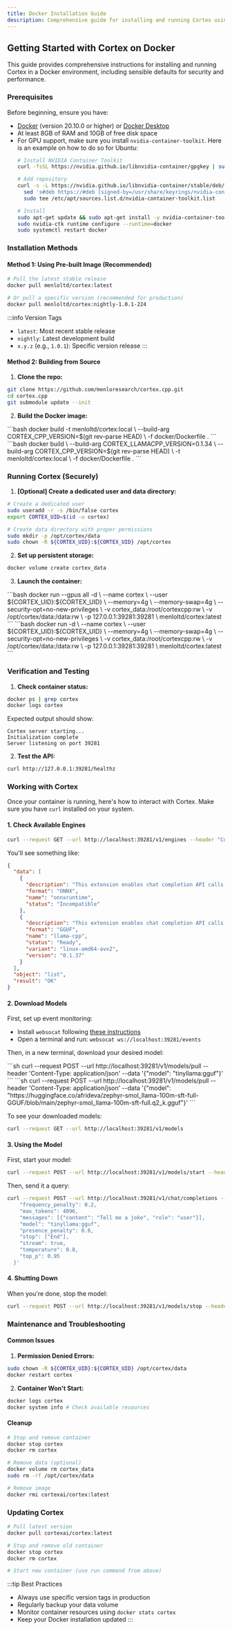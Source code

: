 ```yaml
---
title: Docker Installation Guide
description: Comprehensive guide for installing and running Cortex using Docker
---
```




## Getting Started with Cortex on Docker

This guide provides comprehensive instructions for installing and running Cortex in a Docker environment,
including sensible defaults for security and performance.

### Prerequisites

Before beginning, ensure you have:
- [Docker](https://docs.docker.com/engine/install/) (version 20.10.0 or higher) or [Docker Desktop](https://docs.docker.com/desktop/)
- At least 8GB of RAM and 10GB of free disk space
- For GPU support, make sure you install `nvidia-container-toolkit`. Here is an example on how to do so for Ubuntu:
  ```bash
  # Install NVIDIA Container Toolkit
  curl -fsSL https://nvidia.github.io/libnvidia-container/gpgkey | sudo gpg --dearmor -o /usr/share/keyrings/nvidia-container-toolkit-keyring.gpg
  ```
  ```bash
  # Add repository
  curl -s -L https://nvidia.github.io/libnvidia-container/stable/deb/nvidia-container-toolkit.list | \
    sed 's#deb https://#deb [signed-by=/usr/share/keyrings/nvidia-container-toolkit-keyring.gpg] https://#g' | \
    sudo tee /etc/apt/sources.list.d/nvidia-container-toolkit.list
  ```
  ```bash
  # Install
  sudo apt-get update && sudo apt-get install -y nvidia-container-toolkit
  sudo nvidia-ctk runtime configure --runtime=docker
  sudo systemctl restart docker
  ```

### Installation Methods

#### Method 1: Using Pre-built Image (Recommended)

```bash
# Pull the latest stable release
docker pull menloltd/cortex:latest
```
```bash
# Or pull a specific version (recommended for production)
docker pull menloltd/cortex:nightly-1.0.1-224
```

:::info Version Tags
- `latest`: Most recent stable release
- `nightly`: Latest development build
- `x.y.z` (e.g., `1.0.1`): Specific version release
:::

#### Method 2: Building from Source

1. **Clone the repo:**
```bash
git clone https://github.com/menloresearch/cortex.cpp.git
cd cortex.cpp
git submodule update --init
```

2. **Build the Docker image:**
<Tabs>
  <TabItem value="latest" label="Latest Build">
  ```bash
  docker build -t menloltd/cortex:local \
    --build-arg CORTEX_CPP_VERSION=$(git rev-parse HEAD) \
    -f docker/Dockerfile .
  ```
  </TabItem>
  <TabItem value="specific" label="Specific Version">
  ```bash
  docker build \
    --build-arg CORTEX_LLAMACPP_VERSION=0.1.34 \
    --build-arg CORTEX_CPP_VERSION=$(git rev-parse HEAD) \
    -t menloltd/cortex:local \
    -f docker/Dockerfile .
  ```
  </TabItem>
</Tabs>

### Running Cortex (Securely)

1. **[Optional] Create a dedicated user and data directory:**
```bash
# Create a dedicated user
sudo useradd -r -s /bin/false cortex
export CORTEX_UID=$(id -u cortex)
```
```bash
# Create data directory with proper permissions
sudo mkdir -p /opt/cortex/data
sudo chown -R ${CORTEX_UID}:${CORTEX_UID} /opt/cortex
```

2. **Set up persistent storage:**
```bash
docker volume create cortex_data
```

3. **Launch the container:**
<Tabs>
  <TabItem value="gpu" label="GPU Mode">
  ```bash
  docker run --gpus all -d \
    --name cortex \
    --user ${CORTEX_UID}:${CORTEX_UID} \
    --memory=4g \
    --memory-swap=4g \
    --security-opt=no-new-privileges \
    -v cortex_data:/root/cortexcpp:rw \
    -v /opt/cortex/data:/data:rw \
    -p 127.0.0.1:39281:39281 \
    menloltd/cortex:latest
  ```
  </TabItem>
  <TabItem value="cpu" label="CPU Mode">
  ```bash
  docker run -d \
    --name cortex \
    --user ${CORTEX_UID}:${CORTEX_UID} \
    --memory=4g \
    --memory-swap=4g \
    --security-opt=no-new-privileges \
    -v cortex_data:/root/cortexcpp:rw \
    -v /opt/cortex/data:/data:rw \
    -p 127.0.0.1:39281:39281 \
    menloltd/cortex:latest
  ```
  </TabItem>
</Tabs>

### Verification and Testing

1. **Check container status:**
```bash
docker ps | grep cortex
docker logs cortex
```

Expected output should show:
```
Cortex server starting...
Initialization complete
Server listening on port 39281
```

2. **Test the API:**
```bash
curl http://127.0.0.1:39281/healthz
```

### Working with Cortex

Once your container is running, here's how to interact with Cortex. Make sure you have `curl` installed on your system.

#### 1. Check Available Engines

```bash
curl --request GET --url http://localhost:39281/v1/engines --header "Content-Type: application/json"
```

You'll see something like:
```json
{
  "data": [
    {
      "description": "This extension enables chat completion API calls using the Onnx engine",
      "format": "ONNX",
      "name": "onnxruntime",
      "status": "Incompatible"
    },
    {
      "description": "This extension enables chat completion API calls using the LlamaCPP engine",
      "format": "GGUF",
      "name": "llama-cpp",
      "status": "Ready",
      "variant": "linux-amd64-avx2",
      "version": "0.1.37"
    }
  ],
  "object": "list",
  "result": "OK"
}
```

#### 2. Download Models

First, set up event monitoring:
- Install `websocat` following [these instructions](https://github.com/vi/websocat?tab=readme-ov-file#installation)
- Open a terminal and run: `websocat ws://localhost:39281/events`

Then, in a new terminal, download your desired model:

  <Tabs>
    <TabItem value="Pull model from cortexso's Hugging Face hub" label="Pull model from Cortex's Hugging Face hub">
    ```sh
    curl --request POST --url http://localhost:39281/v1/models/pull  --header 'Content-Type: application/json' --data '{"model": "tinyllama:gguf"}'
    ```
    </TabItem>
    <TabItem value="Pull model directly from a URL" label="Pull model directly from a URL">
    ```sh
    curl --request POST --url http://localhost:39281/v1/models/pull  --header 'Content-Type: application/json' --data '{"model": "https://huggingface.co/afrideva/zephyr-smol_llama-100m-sft-full-GGUF/blob/main/zephyr-smol_llama-100m-sft-full.q2_k.gguf"}'
    ```
    </TabItem>
  </Tabs>

To see your downloaded models:
```bash
curl --request GET --url http://localhost:39281/v1/models
```

#### 3. Using the Model

First, start your model:
```bash
curl --request POST --url http://localhost:39281/v1/models/start --header 'Content-Type: application/json' --data '{"model": "tinyllama:gguf"}'
```

Then, send it a query:
```bash
curl --request POST --url http://localhost:39281/v1/chat/completions --header 'Content-Type: application/json' --data '{
    "frequency_penalty": 0.2,
    "max_tokens": 4096,
    "messages": [{"content": "Tell me a joke", "role": "user"}],
    "model": "tinyllama:gguf",
    "presence_penalty": 0.6,
    "stop": ["End"],
    "stream": true,
    "temperature": 0.8,
    "top_p": 0.95
  }'
```

#### 4. Shutting Down

When you're done, stop the model:
```bash
curl --request POST --url http://localhost:39281/v1/models/stop --header 'Content-Type: application/json' --data '{"model": "tinyllama:gguf"}'
```

### Maintenance and Troubleshooting

#### Common Issues

1. **Permission Denied Errors:**
```bash
sudo chown -R ${CORTEX_UID}:${CORTEX_UID} /opt/cortex/data
docker restart cortex
```

2. **Container Won't Start:**
```bash
docker logs cortex
docker system info # Check available resources
```

#### Cleanup

```bash
# Stop and remove container
docker stop cortex
docker rm cortex
```

```bash
# Remove data (optional)
docker volume rm cortex_data
sudo rm -rf /opt/cortex/data
```

```bash
# Remove image
docker rmi cortexai/cortex:latest
```

### Updating Cortex

```bash
# Pull latest version
docker pull cortexai/cortex:latest
```

```bash
# Stop and remove old container
docker stop cortex
docker rm cortex

# Start new container (use run command from above)
```

:::tip Best Practices
- Always use specific version tags in production
- Regularly backup your data volume
- Monitor container resources using `docker stats cortex`
- Keep your Docker installation updated
:::
